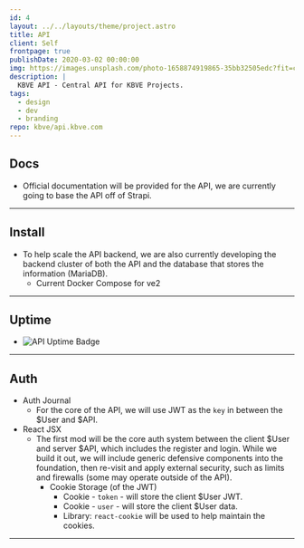 ```yaml
---
id: 4
layout: ../../layouts/theme/project.astro
title: API
client: Self
frontpage: true
publishDate: 2020-03-02 00:00:00
img: https://images.unsplash.com/photo-1658874919865-35bb32505edc?fit=crop&w=1400&h=700&q=75
description: |
  KBVE API - Central API for KBVE Projects.
tags:
  - design
  - dev
  - branding
repo: kbve/api.kbve.com
---
```


## Docs

- Official documentation will be provided for the API, we are currently going to base the API off of Strapi.

* * *

## Install

- To help scale the API backend, we are also currently developing the backend cluster of both the API and the database that stores the information (MariaDB).
    - Current Docker Compose for ve2
        <Github src="data/api/ve2/docker-compose.yml" description="This is the current docker compose for a ve2 that runs our API." />

* * * 

## Uptime
- ![API Uptime Badge](https://api.checklyhq.com/v1/badges/checks/206925a6-0f7b-4669-a4fd-b61b3f5b70fc?style=for-the-badge&theme=default&responseTime=true)

* * *


## Auth
- Auth Journal 
  - For the core of the API, we will use JWT as the `key` in between the $User and $API.
- React JSX
  - The first mod will be the core auth system between the client $User and server $API, which includes the register and login. While we build it out, we will include generic defensive components into the foundation, then re-visit and apply external security, such as limits and firewalls (some may operate outside of the API).
    - Cookie Storage (of the JWT)
      - Cookie - `token` - will store the client $User JWT.
      - Cookie - `user` - will store the client $User data.
      - Library: `react-cookie` will be used to help maintain the cookies.

* * *
